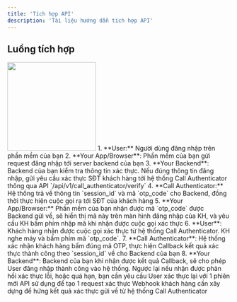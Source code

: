 ```yaml
---
title: 'Tích hợp API'
description: 'Tài liệu hướng dẫn tích hợp API'
---
```



## Luồng tích hợp
<img height="200" src="/images/flow.png" />
1. **User:** Người dùng đăng nhập trên phần mềm của bạn
2. **Your App/Browser**: Phần mềm của bạn gửi request đăng nhập tới server backend của bạn
3. **Your Backend**: Backend của bạn kiểm tra thông tin xác thực. Nếu đúng thông tin đăng nhập, gửi yêu cầu xác thực SĐT khách hàng tới hệ thống Call Authenticator thông qua API `/api/v1/call_authenticator/verify`
4. **Call Authenticator:** Hệ thống trả về thông tin `session_id` và mã `otp_code` cho Backend, đồng thời thực hiện cuộc gọi ra tới SĐT của khách hàng
5. **Your App/Browser:** Phần mềm của bạn nhận được mã `otp_code` được Backend gửi về, sẽ hiển thị mã này trên màn hình đăng nhập của KH, và yêu cầu KH bấm phím nhập mã khi nhận được cuộc gọi xác thực
6. **User**: Khách hàng nhận được cuộc gọi xác thực từ hệ thống Call Authenticator. KH nghe máy và bấm phím mã `otp_code`.
7. **Call Authenticator**: Hệ thống xác nhận khách hàng bấm đúng mã OTP, thực hiện Callback kết quả xác thực thành công theo `session_id` về cho Backend của bạn
8. **Your Backend**: Backend của bạn khi nhận được kết quả Callback, sẽ cho phép User đăng nhập thành công vào hệ thống. Ngược lại nếu nhận được phản hồi xác thực lỗi, hoặc quá hạn, bạn cần yêu cầu User xác thực lại với 1 phiên mới

<CardGroup cols={2}>
  <Card
    title="Verify"
    icon="code"
    href="endpoint/verify"
  >
    API sử dụng để tạo 1 request xác thực
  </Card>
  <Card
    title="Webhook"
    icon="webhook"
    href="endpoint/webhook"
  >
    Webhook khách hàng cần xây dựng để hứng kết quả xác thực gửi về từ hệ thống Call Authenticator
  </Card>
</CardGroup>